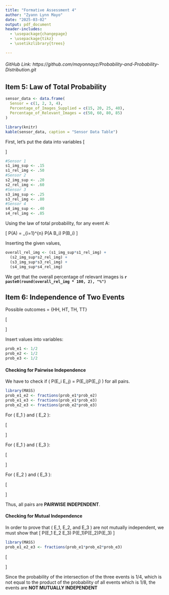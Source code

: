 ```yaml
---
title: "Formative Assessment 4"
author: "Zyann Lynn Mayo"
date: "2025-03-02"
output: pdf_document
header-includes:
  - \usepackage{changepage}
  - \usepackage{tikz}
  - \usetikzlibrary{trees}

---
```

###### GitHub Link: https://github.com/mayonnayz/Probability-and-Probability-Distribution.git

## **Item 5: Law of Total Probability**

\begin{adjustwidth}{1cm}{1cm}
A geospatial analysis system has four sensors supplying images. The percentage of images supplied by each sensor and the percentage of images relevant to a query are shown in the following table.
\end{adjustwidth}

```r
sensor_data <- data.frame(
  Sensor = c(1, 2, 3, 4),
  Percentage_of_Images_Supplied = c(15, 20, 25, 40),
  Percentage_of_Relevant_Images = c(50, 60, 80, 85)
)

library(knitr)
kable(sensor_data, caption = "Sensor Data Table")

```

\begin{adjustwidth}{1cm}{1cm}
What is the overall percentage of relevant images?
\end{adjustwidth}

\bigskip

First, let's put the data into variables
\[
\begin{aligned}
P(S_1) &= 0.15, \quad P(R|S_1) = 0.50 \\ 
P(S_2) &= 0.20, \quad P(R|S_2) = 0.60 \\ 
P(S_3) &= 0.25, \quad P(R|S_3) = 0.80 \\ 
P(S_4) &= 0.40, \quad P(R|S_4) = 0.85
\end{aligned}
\]




```r
#Sensor 1
s1_img_sup <- .15
s1_rel_img <- .50
#Sensor 2
s2_img_sup <- .20
s2_rel_img <- .60
#Sensor 3
s3_img_sup <- .25
s3_rel_img <- .80
#Sensor 4
s4_img_sup <- .40
s4_rel_img <- .85
```

Using the law of total probability, for any event A:

\[
P(A) = \sum_{i=1}^{n} P(A \mid B_i) P(B_i)
\]

Inserting the given values,
```r
overall_rel_img <- (s1_img_sup*s1_rel_img) + 
  (s2_img_sup*s2_rel_img) + 
  (s3_img_sup*s3_rel_img) + 
  (s4_img_sup*s4_rel_img)
```

We get that the overall percentage of relevant images is **`r paste0(round(overall_rel_img * 100, 2), "%")`**


## **Item 6: Independence of Two Events**

\begin{adjustwidth}{1cm}{1cm}
A fair coin is tossed twice.
Let \( E_1 \) be the event that both tosses have the same outcome, that is,
\( E_1 = \{ HH, HT \} \). \\
Let \( E_2 \) be the event that the first toss is a head, that is, \( E_2 = \{ HH, HT \}\).\\
Let \( E_3 \) be the event that the second toss is a head, that is,
\( E_3 = \{ TH, HH \}\). \\
Show that \( E_1 \), \( E_2 \), and \( E_3 \) are pairwise independent but not mutually independent.
\end{adjustwidth}

Possible outcomes = {HH, HT, TH, TT}

\[
\begin{aligned}
E_1 = \{HH, TT\} = \frac{2}{4} = \frac{1}{2} \\
E_1 = \{HH, HT\} = \frac{2}{4} = \frac{1}{2} \\
E_1 = \{TH, HH\} = \frac{2}{4} = \frac{1}{2} 
\end{aligned}
\]

Insert values into variables:

```r
prob_e1 <- 1/2
prob_e2 <- 1/2
prob_e3 <- 1/2
```

#### Checking for Pairwise Independence \newline
 We have to check if \( P(E_i \cap E_j) = P(E_i)P(E_j) \) for all pairs. 

```r
library(MASS)
prob_e1_e2 <- fractions(prob_e1*prob_e2)
prob_e1_e3 <- fractions(prob_e1*prob_e3)
prob_e2_e3 <- fractions(prob_e2*prob_e3)
```
For \( E_1 \) and \( E_2 \): 

\[ 
\begin{aligned}
P(E_1 \cap E_2) = \{HH\} = \mathbf{1/4} \\ 
P(E_1)P(E_2) = 1/2 \times 1/2 = \mathbf{`r paste(prob_e1_e2)`} \\
P(E_1 \cap E_2) = P(E_1)P(E_2)
\end{aligned}
\] 
 
For \( E_1 \) and \( E_3 \): 

\[ 
\begin{aligned}
P(E_1 \cap E_3) = \{HH\} = \mathbf{1/4} \\ 
P(E_1)P(E_3) = 1/2 \times 1/2 = \mathbf{`r paste(prob_e1_e3)`}  \\
P(E_1 \cap E_3) = P(E_1)P(E_3)
\end{aligned}
\]

For \( E_2 \) and \( E_3 \): 

\[ 
\begin{aligned}
P(E_2 \cap E_3) = \{HH\} = \mathbf{1/4} \\ 
P(E_2)P(E_3) = 1/2 \times 1/2 = \mathbf{`r paste(prob_e2_e3)`}  \\
P(E_2 \cap E_3) = P(E_2)P(E_3)
\end{aligned}
\]

Thus, all pairs are **PAIRWISE INDEPENDENT**.

#### Checking for Mutual Independence \newline
 In order to prove that \( E_1, E_2, and E_3 \) are not mutually independent, we must show that
\[
P(E_1 \cap E_2 \cap E_3) \ne P(E_1)P(E_2)P(E_3)
\]

```r
library(MASS)
prob_e1_e2_e3 <- fractions(prob_e1*prob_e2*prob_e3)
```

\[
\begin{aligned}
P(E_1 \cap E_2 \cap E_3) = \{HH\} = \mathbf{1/4} \\
P(E_1)P(E_2)P(E_3) = 1/2 \times 1/2 \times 1/2 = \mathbf{`r paste(prob_e1_e2_e3)`}
\end{aligned}
\]

Since the probability of the intersection of the three events is 1/4, which is not equal to the product of the probability of all events which is 1/8, the events are **NOT MUTUALLY INDEPENDENT**


